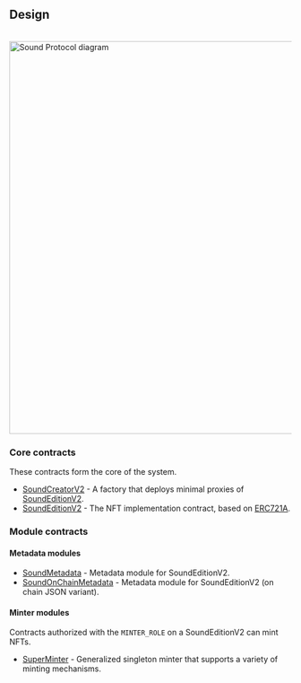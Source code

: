 
## Design

<br />
<Image src="/images/sound-protocol-diagram.png" alt="Sound Protocol diagram" width="700" height="700" />

### Core contracts

These contracts form the core of the system.

<IndentedDiv>

- [SoundCreatorV2](/protocol/core/sound-creator) - A factory that deploys minimal proxies of [SoundEditionV2](/protocol/core/sound-edition).
- [SoundEditionV2](/protocol/core/sound-edition) - The NFT implementation contract, based on [ERC721A](https://github.com/chiru-labs/ERC721A).

</IndentedDiv>

### Module contracts

<IndentedDiv>

#### Metadata modules

- [SoundMetadata](/protocol/modules/sound-metadata) - Metadata module for SoundEditionV2.
- [SoundOnChainMetadata](/protocol/modules/sound-on-chain-metadata) - Metadata module for SoundEditionV2 (on chain JSON variant).

#### Minter modules

Contracts authorized with the `MINTER_ROLE` on a SoundEditionV2 can mint NFTs. 

- [SuperMinter](/protocol/modules/minters/superminter) - Generalized singleton minter that supports a variety of minting mechanisms.

</IndentedDiv>

